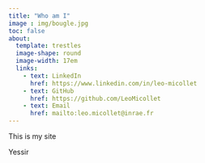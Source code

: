 ```yaml
---
title: "Who am I"
image : img/bougle.jpg
toc: false
about: 
  template: trestles
  image-shape: round
  image-width: 17em
  links:
    - text: LinkedIn
      href: https://www.linkedin.com/in/leo-micollet
    - text: GitHub
      href: https://github.com/LeoMicollet
    - text: Email
      href: mailto:leo.micollet@inrae.fr
---
```


This is my site

Yessir
